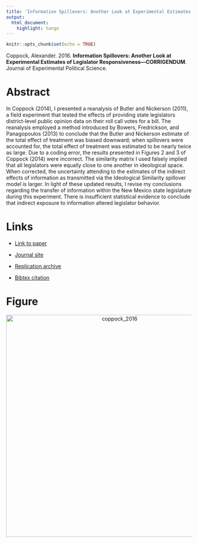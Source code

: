 ```yaml
---
title: 'Information Spillovers: Another Look at Experimental Estimates of Legislator Responsiveness---CORRIGENDUM'
output:
  html_document:
    highlight: tango
---
```


```r
knitr::opts_chunk$set(echo = TRUE)
```

Coppock, Alexander. 2016. <b>Information Spillovers: Another Look at Experimental Estimates of Legislator Responsiveness---CORRIGENDUM</b>. Journal of Experimental Political Science.

# Abstract
In Coppock (2014), I presented a reanalysis of Butler and Nickerson (2011), a field experiment that tested the effects of providing state legislators district-level public opinion data on their roll call votes for a bill. The reanalysis employed a method introduced by Bowers, Fredrickson, and Panagopoulos (2013) to conclude that the Butler and Nickerson estimate of the total effect of treatment was biased downward; when spillovers were accounted for, the total effect of treatment was estimated to be nearly twice as large. Due to a coding error, the results presented in Figures 2 and 3 of Coppock (2014) were incorrect. The similarity matrix I used falsely implied that all legislators were equally close to one another in ideological space. When corrected, the uncertainty attending to the estimates of the indirect effects of information as transmitted via the Ideological Similarity spillover model is larger. In light of these updated results, I revise my conclusions regarding the transfer of information within the New Mexico state legislature during this experiment. There is insufficient statistical evidence to conclude that indirect exposure to information altered legislator behavior.

# Links
 - <a href='coppock_2016.pdf' target='_blank'>Link to paper</a>
 - <a href='https://doi.org/10.1017/XPS.2016.8'target='_blank'>Journal site</a>
 - <a href='https://doi.org/10.7910/DVN/28664'target='_blank'>Replication archive</a>


 - <a href='coppock_2016.txt'target='_blank'>Bibtex citation</a>

# Figure
<center><img src="display_figures/coppock_2016_display.png" alt="coppock_2016" width="600"></center>